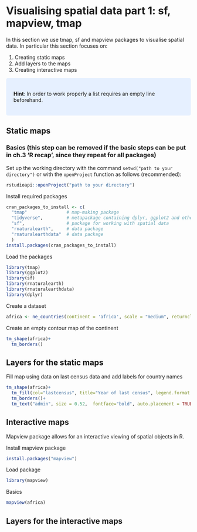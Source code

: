# Visualising spatial data part 1: sf, mapview, tmap {#visualising-1}

In this section we use tmap, sf and mapview packages to visualise spatial data. In particular this section focuses on:

1. Creating static maps
2. Add layers to the maps
3. Creating interactive maps


<style>
div.blue { background-color:#e6f0ff; border-radius: 5px; padding: 20px;}
</style>
<div class = "blue">
**Hint**: In order to work properly a list requires an empty line beforehand.
</div>

## Static maps
### Basics (this step can be removed if the basic steps can be put in ch.3 'R recap', since they repeat for all packages)
Set up the working directory with the command `setwd("path to your directory")` or with the `openProject` function as follows (recommended):

```r
rstudioapi::openProject("path to your directory")
```

Install required packages

```r
cran_packages_to_install <- c(
  "tmap"               # map-making package
  "tidyverse",         # metapackage containing dplyr, ggplot2 and other packages
  "sf",                # package for working with spatial data
  "rnaturalearth",     # data package
  "rnaturalearthdata"  # data package
  )
install.packages(cran_packages_to_install)
```

Load the packages

```r
library(tmap)
library(ggplot2)
library(sf)
library(rnaturalearth)
library(rnaturalearthdata)
library(dplyr)
```

Create a dataset

```r
africa <- ne_countries(continent = 'africa', scale = "medium", returnclass = "sf")
```

Create an empty contour map of the continent

```r
tm_shape(africa)+
  tm_borders()
```

## Layers for the static maps

Fill map using data on last census data and add labels for country names

```r
tm_shape(africa)+
  tm_fill(col="lastcensus", title="Year of last census", legend.format = list(format="s"))+
  tm_borders()+
  tm_text("admin", size = 0.52,  fontface="bold", auto.placement = TRUE)

```

## Interactive maps

Mapview package allows for an interactive viewing of spatial objects in R.

Install mapview package

```r
install.packages("mapview")
```

Load package

```r
library(mapview)
```

Basics

```r
mapview(africa)
```

## Layers for the interactive maps

